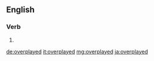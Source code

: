 ==English==

===Verb===
{{head|en|verb form}}

# {{en-past of|overplay}}

[[de:overplayed]]
[[it:overplayed]]
[[mg:overplayed]]
[[ja:overplayed]]